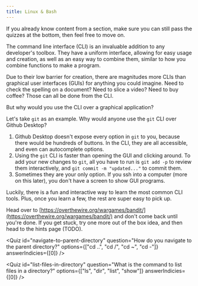 ```yaml
---
title: Linux & Bash
---
```



<Aside>
  If you already know content from a section, make sure you can still pass the
  quizzes at the bottom, then feel free to move on.
</Aside>

The command line interface (CLI) is an invaluable addition to any developer's
toolbox. They have a uniform interface, allowing for easy usage and creation, as
well as an easy way to combine them, similar to how you combine functions to
make a program.

Due to their low barrier for creation, there are magnitudes more CLIs than
graphical user interfaces (GUIs) for anything you could imagine. Need to check
the spelling on a document? Need to slice a video? Need to buy coffee? Those can
all be done from the CLI.

But why would you use the CLI over a graphical application?

Let's take `git` as an example. Why would anyone use the `git` CLI over Github
Desktop?

1. Github Desktop doesn't expose every option in `git` to you, because there
   would be hundreds of buttons. In the CLI, they are all accessible, and even
   can autocomplete options.
2. Using the `git` CLI is faster than opening the GUI and clicking around. To
   add your new changes to `git`, all you have to run is `git add -p` to review
   them interactively, and `git commit -m "updated..."` to commit them.
3. Sometimes they are your only option. If you ssh into a computer (more on this
   later), you don't have a screen to show GUI programs.

Luckily, there is a fun and interactive way to learn the most common CLI tools.
Plus, once you learn a few, the rest are super easy to pick up.

Head over to
[https://overthewire.org/wargames/bandit/](https://overthewire.org/wargames/bandit/)
and don't come back until you're done. If you get stuck, try one more out of the
box idea, and then head to the hints page (TODO).

<Quiz
  id="navigate-to-parent-directory"
  question="How do you navigate to the parent directory?"
  options={["cd ..", "cd /", "cd ~", "cd -"]}
  answerIndicies={[0]}
/>

<Quiz
  id="list-files-in-directory"
  question="What is the command to list files in a directory?"
  options={["ls", "dir", "list", "show"]}
  answerIndicies={[0]}
/>
